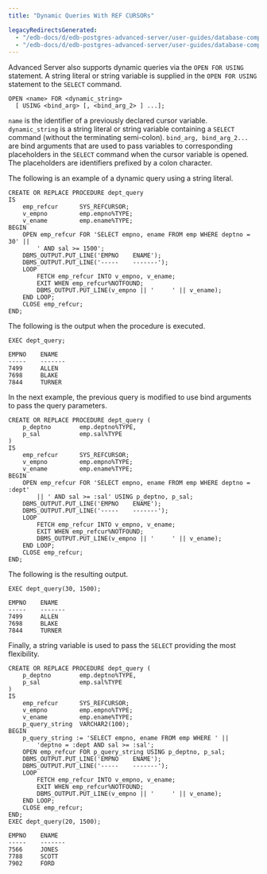 ```yaml
---
title: "Dynamic Queries With REF CURSORs"

legacyRedirectsGenerated:
  - "/edb-docs/d/edb-postgres-advanced-server/user-guides/database-compatibility-stored-procedural-language-guide/13/dynamic_queries_with_ref_cursors.html"
  - "/edb-docs/d/edb-postgres-advanced-server/user-guides/database-compatibility-stored-procedural-language-guide/latest/dynamic_queries_with_ref_cursors.html"
---
```


<div id="dynamic_queries_with_ref_cursors" class="registered_link"></div>

Advanced Server also supports dynamic queries via the `OPEN FOR USING` statement. A string literal or string variable is supplied in the `OPEN FOR USING` statement to the `SELECT` command.

```text
OPEN <name> FOR <dynamic_string>
  [ USING <bind_arg> [, <bind_arg_2> ] ...];
```

`name` is the identifier of a previously declared cursor variable. `dynamic_string` is a string literal or string variable containing a `SELECT` command (without the terminating semi-colon). `bind_arg, bind_arg_2...` are bind arguments that are used to pass variables to corresponding placeholders in the `SELECT` command when the cursor variable is opened. The placeholders are identifiers prefixed by a colon character.

The following is an example of a dynamic query using a string literal.

```text
CREATE OR REPLACE PROCEDURE dept_query
IS
    emp_refcur      SYS_REFCURSOR;
    v_empno         emp.empno%TYPE;
    v_ename         emp.ename%TYPE;
BEGIN
    OPEN emp_refcur FOR 'SELECT empno, ename FROM emp WHERE deptno = 30' ||
        ' AND sal >= 1500';
    DBMS_OUTPUT.PUT_LINE('EMPNO    ENAME');
    DBMS_OUTPUT.PUT_LINE('-----    -------');
    LOOP
        FETCH emp_refcur INTO v_empno, v_ename;
        EXIT WHEN emp_refcur%NOTFOUND;
        DBMS_OUTPUT.PUT_LINE(v_empno || '     ' || v_ename);
    END LOOP;
    CLOSE emp_refcur;
END;
```

The following is the output when the procedure is executed.

```text
EXEC dept_query;

EMPNO    ENAME
-----    -------
7499     ALLEN
7698     BLAKE
7844     TURNER
```

In the next example, the previous query is modified to use bind arguments to pass the query parameters.

```text
CREATE OR REPLACE PROCEDURE dept_query (
    p_deptno        emp.deptno%TYPE,
    p_sal           emp.sal%TYPE
)
IS
    emp_refcur      SYS_REFCURSOR;
    v_empno         emp.empno%TYPE;
    v_ename         emp.ename%TYPE;
BEGIN
    OPEN emp_refcur FOR 'SELECT empno, ename FROM emp WHERE deptno = :dept'
        || ' AND sal >= :sal' USING p_deptno, p_sal;
    DBMS_OUTPUT.PUT_LINE('EMPNO    ENAME');
    DBMS_OUTPUT.PUT_LINE('-----    -------');
    LOOP
        FETCH emp_refcur INTO v_empno, v_ename;
        EXIT WHEN emp_refcur%NOTFOUND;
        DBMS_OUTPUT.PUT_LINE(v_empno || '     ' || v_ename);
    END LOOP;
    CLOSE emp_refcur;
END;
```

The following is the resulting output.

```text
EXEC dept_query(30, 1500);

EMPNO    ENAME
-----    -------
7499     ALLEN
7698     BLAKE
7844     TURNER
```

Finally, a string variable is used to pass the `SELECT` providing the most flexibility.

```text
CREATE OR REPLACE PROCEDURE dept_query (
    p_deptno        emp.deptno%TYPE,
    p_sal           emp.sal%TYPE
)
IS
    emp_refcur      SYS_REFCURSOR;
    v_empno         emp.empno%TYPE;
    v_ename         emp.ename%TYPE;
    p_query_string  VARCHAR2(100);
BEGIN
    p_query_string := 'SELECT empno, ename FROM emp WHERE ' ||
        'deptno = :dept AND sal >= :sal';
    OPEN emp_refcur FOR p_query_string USING p_deptno, p_sal;
    DBMS_OUTPUT.PUT_LINE('EMPNO    ENAME');
    DBMS_OUTPUT.PUT_LINE('-----    -------');
    LOOP
        FETCH emp_refcur INTO v_empno, v_ename;
        EXIT WHEN emp_refcur%NOTFOUND;
        DBMS_OUTPUT.PUT_LINE(v_empno || '     ' || v_ename);
    END LOOP;
    CLOSE emp_refcur;
END;
EXEC dept_query(20, 1500);

EMPNO    ENAME
-----    -------
7566     JONES
7788     SCOTT
7902     FORD
```
